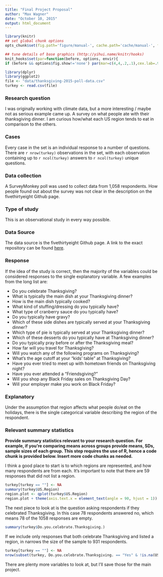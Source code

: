 ```yaml
---
title: "Final Project Proposal"
author: "Max Wagner"
date: "October 10, 2015"
output: html_document
---
```

```r
library(knitr)
## set global chunk options
opts_chunk$set(fig.path='figure/manual-', cache.path='cache/manual-', fig.align='center', fig.show='hold', par=TRUE)

## tune details of base graphics (http://yihui.name/knitr/hooks)
knit_hooks$set(par=function(before, options, envir){
if (before && options$fig.show!='none') par(mar=c(4,4,.2,.1),cex.lab=.95,cex.axis=.9,mgp=c(2,.7,0),tcl=-.3)})
```

```r
library(dplyr)
library(ggplot2)
file <- "data/thanksgiving-2015-poll-data.csv"
turkey <- read.csv(file)
```

### Research question 

I was originally working with climate data, but a more interesting / maybe not as serious example came up. A survey on what people ate with their thanksgiving dinner. I am curious how/what each US region tends to eat in comparison to the others.

### Cases 

Every case in the set is an individual response to a number of questions. There are `r nrow(turkey)` observations in the set, with each observation containing up to `r ncol(turkey)` answers to `r ncol(turkey)` unique questions.

### Data collection 

A SurveyMonkey poll was used to collect data from 1,058 respondents. How people found out about the survey was not clear in the description on the fivethirtyeight Github page. 

### Type of study 

This is an observational study in every way possible.

### Data Source 

The data source is the fivethirtyeight Github page. A link to the exact repository can be found [here](https://github.com/fivethirtyeight/data/tree/master/thanksgiving-2015).

### Response 

If the idea of the study is correct, then the majority of the variables could be considered responses to the single explanatory variable. A few examples from the long list are:

* Do you celebrate Thanksgiving?
* What is typically the main dish at your Thanksgiving dinner?
* How is the main dish typically cooked?
* What kind of stuffing/dressing do you typically have?	
* What type of cranberry sauce do you typically have? 
* Do you typically have gravy?
* Which of these side dishes are typically served at your Thanksgiving dinner?
* Which type of pie is typically served at your Thanksgiving dinner?
* Which of these desserts do you typically have at Thanksgiving dinner?
* Do you typically pray before or after the Thanksgiving meal?
* How far will you travel for Thanksgiving?
* Will you watch any of the following programs on Thanksgiving?
* What's the age cutoff at your "kids' table" at Thanksgiving?
* Have you ever tried to meet up with hometown friends on Thanksgiving night?
* Have you ever attended a "Friendsgiving?"
* Will you shop any Black Friday sales on Thanksgiving Day?
* Will your employer make you work on Black Friday?

### Explanatory 

Under the assumption that region affects what people do/eat on the holidays, there is the single categorical variable describing the region of the respondent.

### Relevant summary statistics

**Provide summary statistics relevant to your research question. For example, if you're comparing means across groups provide means, SDs, sample sizes of each group. This step requires the use of R, hence a code chunk is provided below. Insert more code chunks as needed.**

I think a good place to start is to which regions are represented, and how many respondents are from each. It's important to note that there are 59 responses that did not list a region.
```r
turkey[turkey == ""] <- NA
summary(turkey$US.Region)
region.plot <- qplot(turkey$US.Region)
region.plot + theme(axis.text.x = element_text(angle = 90, hjust = 1))
```

The next piece to look at is the question asking respondents if they celebrated Thanksgiving. In this case 78 respondents answered no, which means 78 of the 1058 responses are empty. 
```r
summary(turkey$Do.you.celebrate.Thanksgiving.)
```

If we include only responses that both celebrate Thanksgiving and listed a region, in narrows the size of the sample to 931 respondents.
```r
turkey[turkey == ""] <- NA
nrow(subset(turkey, Do.you.celebrate.Thanksgiving. == "Yes" & !is.na(US.Region)))
```

There are plenty more variables to look at, but I'll save those for the main project.
